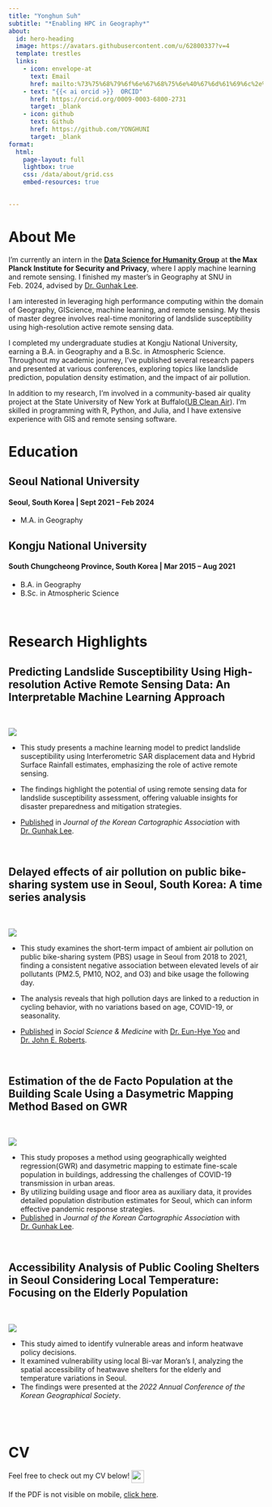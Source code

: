 ```yaml
---
title: "Yonghun Suh"
subtitle: "*Enabling HPC in Geography*"
about:
  id: hero-heading
  image: https://avatars.githubusercontent.com/u/62800337?v=4
  template: trestles
  links:
    - icon: envelope-at
      text: Email
      href: mailto:%73%75%68%79%6f%6e%67%68%75%6e%40%67%6d%61%69%6c%2e%63%6f%6d
    - text: "{{< ai orcid >}}  ORCID"
      href: https://orcid.org/0009-0003-6800-2731
      target: _blank
    - icon: github
      text: Github
      href: https://github.com/YONGHUNI
      target: _blank
format: 
  html:
    page-layout: full
    lightbox: true
    css: /data/about/grid.css
    embed-resources: true

    
---
```


:::{#hero-heading}
# About Me





I’m currently an intern in the **[Data Science for Humanity Group](https://www.mpi-sp.org/cha){target="_blank"}** at **the Max Planck Institute for Security and Privacy**, where I apply machine learning and remote sensing. I finished my master's in Geography at SNU in Feb. 2024, advised by [Dr. Gunhak Lee](https://geog.snu.ac.kr/bbs/board.php?tbl=bbs13&mode=VIEW&num=11&category=&findType=&findWord=&sort1=&sort2=&it_id=&shop_flag=&mobile_flag=&language=EN&page=1){target="_blank"}.

I am interested in leveraging high performance computing within the domain of Geography, GIScience, machine learning, and remote sensing. My thesis of master degree involves real-time monitoring of landslide susceptibility using high-resolution active remote sensing data.

I completed my undergraduate studies at Kongju National University, earning a B.A. in Geography and a B.Sc. in Atmospheric Science. Throughout my academic journey, I've published several research papers and presented at various conferences, exploring topics like landslide prediction, population density estimation, and the impact of air pollution.

In addition to my research, I'm involved in a community-based air quality project at the State University of New York at Buffalo([UB Clean Air](https://ubairqualitystudy.github.io/EPA-Website/index.html){target="_blank"}). I'm skilled in programming with R, Python, and Julia, and I have extensive experience with GIS and remote sensing software.




:::


# Education

## Seoul National University

#### Seoul, South Korea | Sept 2021 – Feb 2024

* M.A. in Geography


## Kongju National University

#### South Chungcheong Province, South Korea | Mar 2015 – Aug 2021
* B.A.  in Geography
* B.Sc. in Atmospheric Science

\

# Research Highlights


## Predicting Landslide Susceptibility Using High-resolution Active Remote Sensing Data: An Interpretable Machine Learning Approach

\


::: {.grid}


<div>

![](/data/about/publication_figure/landslide.PNG)


</div>


<div>
* This study presents a machine learning model to predict landslide susceptibility using Interferometric SAR displacement data and Hybrid Surface Rainfall estimates, emphasizing the role of active remote sensing.

* The findings highlight the potential of using remote sensing data for landslide susceptibility assessment, offering valuable insights for disaster preparedness and mitigation strategies.

* [Published](https://journal.cartography.or.kr/articles/article/GmX8/){target="_blank"} in *Journal of the Korean Cartographic Association* with [Dr. Gunhak Lee](https://geog.snu.ac.kr/bbs/board.php?tbl=bbs13&mode=VIEW&num=11&category=&findType=&findWord=&sort1=&sort2=&it_id=&shop_flag=&mobile_flag=&language=EN&page=1){target="_blank"}.


</div>

:::


\

## Delayed effects of air pollution on public bike-sharing system use in Seoul, South Korea: A time series analysis
\

::: {.grid}

<div>
    

![](/data/about/publication_figure/PBS.PNG)
    

</div>

<div>
    
* This study examines the short-term impact of ambient air pollution on public bike-sharing system (PBS) usage in Seoul from 2018 to 2021, finding a consistent negative association between elevated levels of air pollutants (PM2.5, PM10, NO2, and O3) and bike usage the following day.

* The analysis reveals that high pollution days are linked to a reduction in cycling behavior, with no variations based on age, COVID-19, or seasonality.

* [Published](https://doi.org/10.1016/j.socscimed.2024.117030){target="_blank"} in *Social Science & Medicine* with [Dr. Eun-Hye Yoo](https://scholar.google.com/citations?user=eDHJqA8AAAAJ&hl=en&oi=sra){target="_blank"} and [Dr. John E. Roberts](https://scholar.google.com/citations?user=KaPG9wwAAAAJ&hl=en&oi=sra){target="_blank"}.


</div>

:::

\

## Estimation of the de Facto Population at the Building Scale Using a Dasymetric Mapping Method Based on GWR
\

::: {.grid}

<div>


![](/data/about/publication_figure/dasymetric.PNG)


</div>

<div>


* This study proposes a method using geographically weighted regression(GWR) and dasymetric mapping to estimate fine-scale population in buildings, addressing the challenges of COVID-19 transmission in urban areas.
* By utilizing building usage and floor area as auxiliary data, it provides detailed population distribution estimates for Seoul, which can inform effective pandemic response strategies.
* [Published](https://journal.cartography.or.kr/articles/article/Ad7w/#Abstract){target="_blank"} in *Journal of the Korean Cartographic Association* with [Dr. Gunhak Lee](https://geog.snu.ac.kr/bbs/board.php?tbl=bbs13&mode=VIEW&num=11&category=&findType=&findWord=&sort1=&sort2=&it_id=&shop_flag=&mobile_flag=&language=EN&page=1){target="_blank"}.

</div>


:::

\



## Accessibility Analysis of Public Cooling Shelters in Seoul Considering Local Temperature: Focusing on the Elderly Population

\

::: {.grid}

<div>


![](/data/about/publication_figure/heatwave_vulnerability.PNG)


</div>

<div>


* This study aimed to identify vulnerable areas and inform heatwave policy decisions.
* It examined vulnerability using local Bi-var Moran's I, analyzing the spatial accessibility of heatwave shelters for the elderly and temperature variations in Seoul.
* The findings were presented at the *2022 Annual Conference of the Korean Geographical Society*.

</div>

:::

\
\


# CV

Feel free to check out my CV below! ![](https://partyparrotasaservice.vercel.app/api/partyparrot?overlay=&overlayWidth=20&overlayHeight=20&overlayOffsetX=0&overlayOffsetY=0){width=25px height=25px style="vertical-align:middle;"}



<object 
  data="../../data/about/CV_Yonghun_Suh.pdf" 
  type="application/pdf" 
  width="100%" 
  height="1000px">
  If the PDF is not visible on mobile, 
  <a href="https://github.com/YONGHUNI/blog/blob/main/data/about/CV_Yonghun_Suh.pdf?raw=true">click here</a>.
</object>




